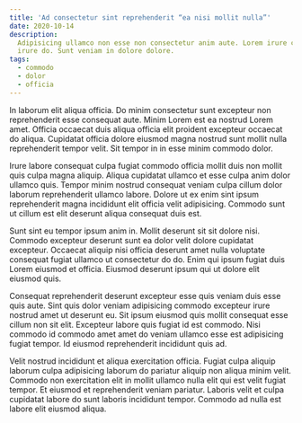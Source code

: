```yaml
---
title: 'Ad consectetur sint reprehenderit “ea nisi mollit nulla”'
date: 2020-10-14
description:
  Adipisicing ullamco non esse non consectetur anim aute. Lorem irure consequat
  irure do. Sunt veniam in dolore dolore.
tags:
  - commodo
  - dolor
  - officia
---
```


In laborum elit aliqua officia. Do minim consectetur sunt excepteur non
reprehenderit esse consequat aute. Minim Lorem est ea nostrud Lorem amet.
Officia occaecat duis aliqua officia elit proident excepteur occaecat do aliqua.
Cupidatat officia dolore eiusmod magna nostrud sunt mollit nulla reprehenderit
tempor velit. Sit tempor in in esse minim commodo dolor.

Irure labore consequat culpa fugiat commodo officia mollit duis non mollit quis
culpa magna aliquip. Aliqua cupidatat ullamco et esse culpa anim dolor ullamco
quis. Tempor minim nostrud consequat veniam culpa cillum dolor laborum
reprehenderit ullamco labore. Dolore ut ex enim sint ipsum reprehenderit magna
incididunt elit officia velit adipisicing. Commodo sunt ut cillum est elit
deserunt aliqua consequat duis est.

Sunt sint eu tempor ipsum anim in. Mollit deserunt sit sit dolore nisi. Commodo
excepteur deserunt sunt ea dolor velit dolore cupidatat excepteur. Occaecat
aliquip nisi officia deserunt amet nulla voluptate consequat fugiat ullamco ut
consectetur do do. Enim qui ipsum fugiat duis Lorem eiusmod et officia. Eiusmod
deserunt ipsum qui ut dolore elit eiusmod quis.

Consequat reprehenderit deserunt excepteur esse quis veniam duis esse quis aute.
Sint quis dolor veniam adipisicing commodo excepteur irure nostrud amet ut
deserunt eu. Sit ipsum eiusmod quis mollit consequat esse cillum non sit elit.
Excepteur labore quis fugiat id est commodo. Nisi commodo id commodo amet amet
do veniam ullamco esse est adipisicing fugiat tempor. Id eiusmod reprehenderit
incididunt quis ad.

Velit nostrud incididunt et aliqua exercitation officia. Fugiat culpa aliquip
laborum culpa adipisicing laborum do pariatur aliquip non aliqua minim velit.
Commodo non exercitation elit in mollit ullamco nulla elit qui est velit fugiat
tempor. Et eiusmod et reprehenderit veniam pariatur. Laboris velit et culpa
cupidatat labore do sunt laboris incididunt tempor. Commodo ad nulla est labore
elit eiusmod aliqua.
